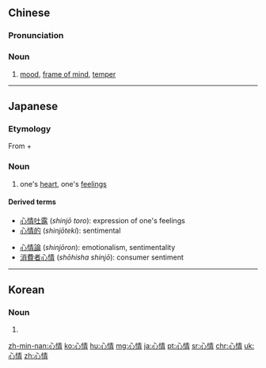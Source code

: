 ==Chinese==
{{zh-forms|alt=心晟-Min Nan:sim-chiâⁿ}}

===Pronunciation===
{{zh-pron
|m=xīnqíng
|c=sam1 cing4
|h=pfs=sîm-chhìn
|mn=sim-chêng/qz,twv:sim-chiâⁿ
|mn_note=sim-chêng - literary; sim-chiâⁿ - vernacular
|ma=Zh-xinqíng.ogg
|cat=n
}}

===Noun===
{{zh-noun}}

# [[mood]], [[frame of mind]], [[temper]]

----

==Japanese==
{{ja-kanjitab|しん|じょう|yomi=on}}

===Etymology===
From {{m|ja|心|sc=Jpan|tr=shin||heart}} + {{m|ja|情|sc=Jpan|tr=jō||emotion}}

===Noun===
{{ja-noun|しんじょう}}

# one's [[heart]], one's [[feeling]]s

====Derived terms====
{{der-top}}
* [[心情吐露]] (''shinjō toro''): expression of one's feelings
* [[心情的]] (''shinjōteki''): sentimental
{{der-mid}}
* [[心情論]] (''shinjōron''): emotionalism, sentimentality
* [[消費者心情]] (''shōhisha shinjō''): consumer sentiment
{{der-bottom}}

----

==Korean==
{{ko-hanjatab}}

===Noun===
{{ko-noun|rv=simjeong|hangeul=심정}}

# {{hanja form of|심정|feeling}}

[[zh-min-nan:心情]]
[[ko:心情]]
[[hu:心情]]
[[mg:心情]]
[[ja:心情]]
[[pt:心情]]
[[sr:心情]]
[[chr:心情]]
[[uk:心情]]
[[zh:心情]]